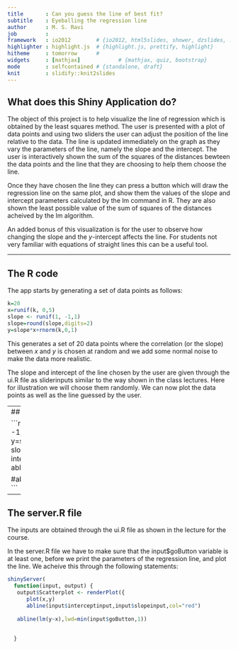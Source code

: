 ```yaml
---
title       : Can you guess the line of best fit?
subtitle    : Eyeballing the regression line
author      : M. S. Ravi
job         : 
framework   : io2012        # {io2012, html5slides, shower, dzslides, ...}
highlighter : highlight.js  # {highlight.js, prettify, highlight}
hitheme     : tomorrow      # 
widgets     : [mathjax]            # {mathjax, quiz, bootstrap}
mode        : selfcontained # {standalone, draft}
knit        : slidify::knit2slides
---
```




## What does this Shiny Application do?

The object of this project is to help visualize the line of regression which
is obtained by the least squares method. The user is presented with a plot of data points and using two sliders the user can adjust the position of the line
relative to the data. The line is updated immediately on the graph as they vary the parameters of the line, namely the slope and the intercept. The user is interactively shown the sum of the squares of the distances bewteen the data points and the line that they are choosing to help them choose the line.

Once they have chosen the line they can press a button which will draw the regression line on the same plot, and show them the values of the slope and intercept parameters calculated by the lm command in R. They are also shown the least possible value of the sum of squares of the distances acheived by the lm algorithm.

An added bonus of this visualization is for the user to observe how changing the slope and the $y$-intercept affects the line. For students not very familiar with equations of straight lines this can be a useful tool.



---

## The R code

The app starts by generating a set of data points as follows:

```r
k=20
x=runif(k, 0,5)
slope <- runif(1, -1,1)
slope=round(slope,digits=2)
y=slope*x+rnorm(k,0,1)
```

This generates a set of 20 data points where the correlation (or the slope) between $x$ and $y$ is chosen at random and we add some normal noise to make the data more realistic.

The slope and intercept of the line chosen by the user are given through the ui.R file as  sliderinputs similar to the way shown in the class lectures. Here for illustration we will choose them randomly. We can now plot the data points as well as the line guessed by the user.

---
## The Plot

```r
 k=20
x=runif(k, 0,5)
slope <- runif(1, -1,1)
slope=round(slope,digits=2)
y=slope*x+rnorm(k,0,1)
slopeguess=runif(1, -2,2)
interceptguess=runif(1, -4,4)
plot(x,y)
abline(interceptguess,slopeguess,col="red")
    
   #abline(lm(y~x),lwd=min(input$goButton,1))
```

--- 



## The server.R file

The inputs are obtained through the ui.R file as shown in the lecture for the course.

In the server.R file we have to make sure that the input$goButton variable is at least one, before we print the parameters of the regression  line, and plot the  line. We acheive this through the following statements:

```r
shinyServer(
  function(input, output) {
   output$Scatterplot <- renderPlot({
      plot(x,y)
      abline(input$interceptinput,input$slopeinput,col="red")
    
   abline(lm(y~x),lwd=min(input$goButton,1))
    
    
  }
```
  
  




